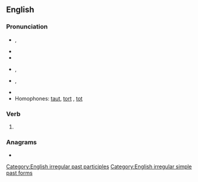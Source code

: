 ==English==

===Pronunciation===
* {{a|UK}} {{enPR|tôt}}, {{IPA|/tɔːt/|lang=en}}
* {{audio|en-uk-taught.ogg|Audio (UK)|lang=en}}
* {{rhymes|ɔːt|lang=en}}
* {{a|US}} {{enPR|tôt}}, {{IPA|/tɔt/|lang=en}}
* {{a|cot-caught}} {{enPR|tät}}, {{IPA|/tɑt/|lang=en}}
* {{audio|en-us-taught.ogg|Audio (US)|lang=en}}
* Homophones: [[taut]], [[tort]] {{qualifier|non-rhotic accents}}, [[tot]] {{qualifier|with cot-caught merger}}

===Verb===
{{head|en|verb form}}

# {{en-past of|teach}}

===Anagrams===
* {{anagrams|en|a=aghttu|guttah|taghut}}

[[Category:English irregular past participles]]
[[Category:English irregular simple past forms]]